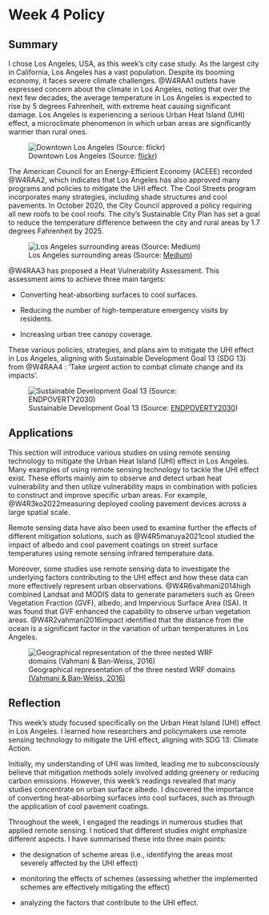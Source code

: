 # Week 4 Policy

## Summary

I chose Los Angeles, USA, as this week's city case study. As the largest city in California, Los Angeles has a vast population. Despite its booming economy, it faces severe climate challenges. @W4RAA1 outlets have expressed concern about the climate in Los Angeles, noting that over the next few decades, the average temperature in Los Angeles is expected to rise by 5 degrees Fahrenheit, with extreme heat causing significant damage. Los Angeles is experiencing a serious Urban Heat Island (UHI) effect, a microclimate phenomenon in which urban areas are significantly warmer than rural ones.

![Downtown Los Angeles (Source: [flickr](https://www.flickr.com/photos/docsearls/12020329773/in/photostream/))](images/Week4/Week4LA.jpg)

The American Council for an Energy-Efficient Economy (ACEEE) recorded @W4RAA2, which indicates that Los Angeles has also approved many programs and policies to mitigate the UHI effect. The Cool Streets program incorporates many strategies, including shade structures and cool pavements. In October 2020, the City Council approved a policy requiring all new roofs to be cool roofs. The city's Sustainable City Plan has set a goal to reduce the temperature difference between the city and rural areas by 1.7 degrees Fahrenheit by 2025.

![Los Angeles surrounding areas (Source: [Medium](https://earthhacksorg.medium.com/event-spotlight-urban-heat-island-hackathon-4d69b311af31))](images/Week4/Week4LA2.webp)

@W4RAA3 has proposed a Heat Vulnerability Assessment. This assessment aims to achieve three main targets:

-   Converting heat-absorbing surfaces to cool surfaces.

-   Reducing the number of high-temperature emergency visits by residents.

-   Increasing urban tree canopy coverage.

These various policies, strategies, and plans aim to mitigate the UHI effect in Los Angeles, aligning with Sustainable Development Goal 13 (SDG 13) from @W4RAA4 : 'Take urgent action to combat climate change and its impacts'.

![Sustainable Development Goal 13 (Source: [ENDPOVERTY2030](https://www.endpoverty2030.com/sdg13))](images/Week4/Week4SDG13.jpeg)

## Applications

This section will introduce various studies on using remote sensing technology to mitigate the Urban Heat Island (UHI) effect in Los Angeles. Many examples of using remote sensing technology to tackle the UHI effect exist. These efforts mainly aim to observe and detect urban heat vulnerability and then utilize vulnerability maps in combination with policies to construct and improve specific urban areas. For example, @W4R3ko2022measuring deployed cooling pavement devices across a large spatial scale.

Remote sensing data have also been used to examine further the effects of different mitigation solutions, such as @W4R5maruya2021cool studied the impact of albedo and cool pavement coatings on street surface temperatures using remote sensing infrared temperature data.

Moreover, some studies use remote sensing data to investigate the underlying factors contributing to the UHI effect and how these data can more effectively represent urban observations. @W4R6vahmani2014high combined Landsat and MODIS data to generate parameters such as Green Vegetation Fraction (GVF), albedo, and Impervious Surface Area (ISA). It was found that GVF enhanced the capability to observe urban vegetation areas. @W4R2vahmani2016impact identified that the distance from the ocean is a significant factor in the variation of urban temperatures in Los Angeles.

![Geographical representation of the three nested WRF domains [(Vahmani & Ban‐Weiss, 2016)](https://shengaric92.github.io/CASA0023_Learning_diary/references.html)](images/Week4/Week4W4R2.jpeg)

## Reflection

This week's study focused specifically on the Urban Heat Island (UHI) effect in Los Angeles. I learned how researchers and policymakers use remote sensing technology to mitigate the UHI effect, aligning with SDG 13: Climate Action.

Initially, my understanding of UHI was limited, leading me to subconsciously believe that mitigation methods solely involved adding greenery or reducing carbon emissions. However, this week's readings revealed that many studies concentrate on urban surface albedo. I discovered the importance of converting heat-absorbing surfaces into cool surfaces, such as through the application of cool pavement coatings.

Throughout the week, I engaged the readings in numerous studies that applied remote sensing. I noticed that different studies might emphasize different aspects. I have summarised these into three main points:

-   the designation of scheme areas (i.e., identifying the areas most severely affected by the UHI effect)

-   monitoring the effects of schemes (assessing whether the implemented schemes are effectively mitigating the effect)

-   analyzing the factors that contribute to the UHI effect.
